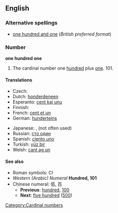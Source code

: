 ==English==

===Alternative spellings===
* [[one hundred and one]] (''British preferred format'') <!--This entry only exists to showcase the "and" difference between US and UK/Commonwealth, right?  Shouldn't it go a little more in depth, explaining that "and" is acceptable in the US, but likely to cause confusion (since "and" usually implies a decimal point?)-->

===Number===
'''one hundred one'''

# The cardinal number one [[hundred]] plus [[one]].  101.

====Translations====
<!--
Should we have translations linking to non-existing page here?
Chanses are we will never have an article about "honderdeneen" (dutch translation of 101) on en.wikipedia.org, right?
-->
{{trans-top|101}}
* Czech: {{t|cs|sto jedna}}
* Dutch: [[honderdeneen]] {{f}}
* Esperanto: [[cent kaj unu]]
* Finnish: {{t+|fi|satayksi}}
* French: [[cent et un]] {{m}}
* German: [[hunderteins]] {{f}}
{{trans-mid}}
* Japanese: {{t-|ja|101|tr=hyakuichi}}, {{t|ja|百一|tr=hyakuichi}}(not often used)
* Russian: [[сто один]]
* Spanish: [[ciento uno]]
* Turkish: [[yüz bir]]
* Welsh: [[cant ag un]]
{{trans-bottom}}

====See also====
* Roman symbols: CI
* ''Western (Arabic) Numeral'' '''Hundred, 101'''
* Chinese numeral: 佰, 百
** '''Previous''': [[hundred]], [[100]]
** '''Next''': [[five hundred]] ([[500]])

[[Category:Cardinal numbers]]